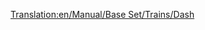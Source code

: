 [[Translation:en/Manual/Base Set/Trains/Dash]]
{{es/Manual/Base Set/Trains/Trenes|Imagen=[[File:en/Manual/Base Set/Trains/Dash.png]]
|Nombre="Dash"
|Precio=32.812 € (16.406 £)
|Velocidad=120 km/h (75 mph)
|Peso=38 t
|Potencia=700 CV (523 kW)
|Coste-anual=2.132 € (1.066 £)
|Diseño=1984
|Duración=15
|Capacidad=80 pasajeros
|Descripción=La '''«"Dash" DMU»''' es una unidad múltiple diésel que por defecto consta de dos unidades y lleva a pasajeros de la misma forma que la «[[es/Manual/Base Set/Trains/Manley-Morel DMU|Manley-Morel DMU]]» aunque con una velocidad, una potencia y una capacidad ligeramente superiores.

Estos trenes en realidad son sólo es adecuados para el transporte ligero de pasajeros, ya que carecen de potencia para transportar mercancías pesadas y arrastrar más unidades. Puede agregar más unidades para aumentar la potencia y la capacidad (al más puro estilo DMU), pero todavía estará limitado a una velocidad máxima de 120 Km/h siendo una opción mejor utilizar la «[[es/Manual/Base Set/Trains/SH "125"|SH "125"]]» en las rutas más ocupadas o esperar a la llegas de la «[[es/Manual/Base Set/Trains/T.I.M.|T.I.M.]]» cuando sea inventada.

Una advertencia sin embargo: cuando se añaden trenes más rápidos a una gran red, puede encontrarse con que se quedan detrás de otras unidades más lentas, perdiendo velocidad toda la red, así que usted deberá o bien actualizar la plantilla entera, o mantener las DMU en un trozo de vías separadas de la red principal, o construir [[es/Tramos de adelantamiento|tramos de adelantamiento]].
|Vida-real= La [http://en.wikipedia.org/wiki/British_Rail_Class_150 «Class 150 'Sprinter'»] es la primera (si no se tiene en cuanta la serie 14x de ferrobuses) de la segunda generación de DMU. Se introdujo a mediados de la década de 1980 para reemplazar a la generación anterior de DMU, que databa de las décadas de 1950 y 1960. Fue el pilar principal de la británica 'Regional Railways' de ferrocarriles locales hasta su privatización entre 1990 y 1996. Todavía hoy son bestias de carga de las zonas rurales y de las líneas de cercanías.
}}